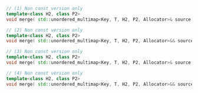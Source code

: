```cpp
// (1) Non const version only
template<class H2, class P2>
void merge( std::unordered_multimap<Key, T, H2, P2, Allocator>& source );

// (2) Non const version only
template<class H2, class P2>
void merge( std::unordered_multimap<Key, T, H2, P2, Allocator>&& source );

// (3) Non const version only
template<class H2, class P2>
void merge( std::unordered_multimap<Key, T, H2, P2, Allocator>& source );

// (4) Non const version only
template<class H2, class P2>
void merge( std::unordered_multimap<Key, T, H2, P2, Allocator>&& source );
```